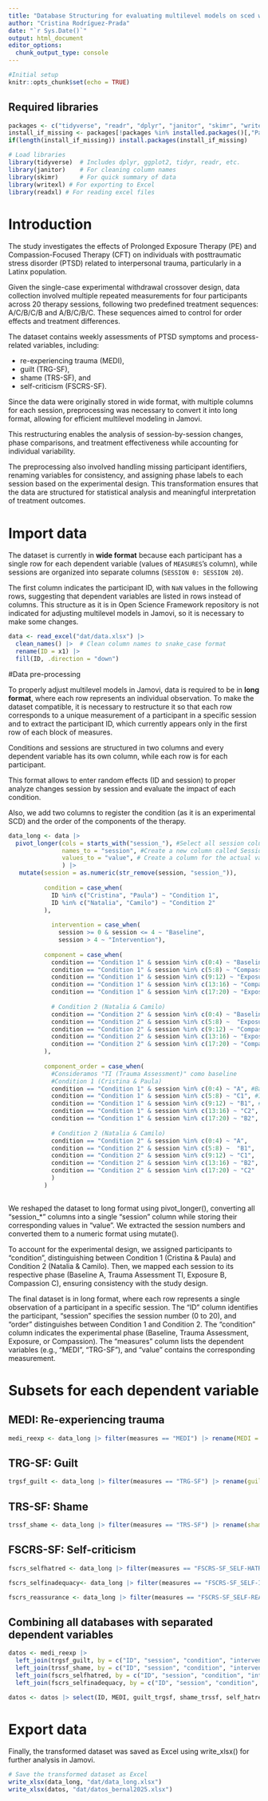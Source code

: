 ```yaml
---
title: "Database Structuring for evaluating multilevel models on sced with empirical data from Bernal et al. 2025"
author: "Cristina Rodríguez-Prada"
date: "`r Sys.Date()`"
output: html_document
editor_options: 
  chunk_output_type: console
---
```


```r
#Initial setup
knitr::opts_chunk$set(echo = TRUE)
```

## Required libraries

```r
packages <- c("tidyverse", "readr", "dplyr", "janitor", "skimr", "writexl", "readxl")
install_if_missing <- packages[!packages %in% installed.packages()[,"Package"]]
if(length(install_if_missing)) install.packages(install_if_missing)

# Load libraries
library(tidyverse)  # Includes dplyr, ggplot2, tidyr, readr, etc.
library(janitor)    # For cleaning column names
library(skimr)      # For quick summary of data
library(writexl) # For exporting to Excel
library(readxl) # For reading excel files
```

# Introduction

The study investigates the effects of Prolonged Exposure Therapy (PE) and Compassion-Focused Therapy (CFT) on individuals with posttraumatic stress disorder (PTSD) related to interpersonal trauma, particularly in a Latinx population.

Given the single-case experimental withdrawal crossover design, data collection involved multiple repeated measurements for four participants across 20 therapy sessions, following two predefined treatment sequences: A/C/B/C/B and A/B/C/B/C.
These sequences aimed to control for order effects and treatment differences.

The dataset contains weekly assessments of PTSD symptoms and process-related variables, including:

-   re-experiencing trauma (MEDI),
-   guilt (TRG-SF),
-   shame (TRS-SF), and
-   self-criticism (FSCRS-SF).

Since the data were originally stored in wide format, with multiple columns for each session, preprocessing was necessary to convert it into long format, allowing for efficient multilevel modeling in Jamovi.

This restructuring enables the analysis of session-by-session changes, phase comparisons, and treatment effectiveness while accounting for individual variability.

The preprocessing also involved handling missing participant identifiers, renaming variables for consistency, and assigning phase labels to each session based on the experimental design.
This transformation ensures that the data are structured for statistical analysis and meaningful interpretation of treatment outcomes.

# Import data

The dataset is currently in **wide format** because each participant has a single row for each dependent variable (values of `MEASURES`'s column), while sessions are organized into separate columns (`SESSION 0: SESSION 20`).

The first column indicates the participant ID, with `NaN` values in the following rows, suggesting that dependent variables are listed in rows instead of columns.
This structure as it is in Open Science Framework repository is not indicated for adjusting multilevel models in Jamovi, so it is necessary to make some changes.

```r
data <- read_excel("dat/data.xlsx") |> 
  clean_names() |>  # Clean column names to snake_case format
  rename(ID = x1) |> 
  fill(ID, .direction = "down")
```

#Data pre-processing

To properly adjust multilevel models in Jamovi, data is required to be in **long format**, where each row represents an individual observation.
To make the dataset compatible, it is necessary to restructure it so that each row corresponds to a unique measurement of a participant in a specific session\
and to extract the participant ID, which currently appears only in the first row of each block of measures.

Conditions and sessions are structured in two columns and every dependent variable has its own column, while each row is for each participant.

This format allows to enter random effects (ID and session) to proper analyze changes session by session and evaluate the impact of each condition.

Also, we add two columns to register the condition (as it is an experimental SCD) and the order of the components of the therapy.

```r
data_long <- data |> 
  pivot_longer(cols = starts_with("session_"), #Select all session columns
               names_to = "session", #Create a new column called Session
               values_to = "value", # Create a column for the actual values
               ) |> 
   mutate(session = as.numeric(str_remove(session, "session_")),
          
          condition = case_when(
            ID %in% c("Cristina", "Paula") ~ "Condition 1",
            ID %in% c("Natalia", "Camilo") ~ "Condition 2"
          ),
          
            intervention = case_when(
              session >= 0 & session <= 4 ~ "Baseline",
              session > 4 ~ "Intervention"),
          
          component = case_when(
            condition == "Condition 1" & session %in% c(0:4) ~ "Baseline", 
            condition == "Condition 1" & session %in% c(5:8) ~ "Compassion", 
            condition == "Condition 1" & session %in% c(9:12) ~ "Exposure", 
            condition == "Condition 1" & session %in% c(13:16) ~ "Compassion", 
            condition == "Condition 1" & session %in% c(17:20) ~ "Exposure", 
            
            # Condition 2 (Natalia & Camilo)
            condition == "Condition 2" & session %in% c(0:4) ~ "Baseline", 
            condition == "Condition 2" & session %in% c(5:8) ~  "Exposure", 
            condition == "Condition 2" & session %in% c(9:12) ~ "Compassion",
            condition == "Condition 2" & session %in% c(13:16) ~ "Exposure",
            condition == "Condition 2" & session %in% c(17:20) ~ "Compassion"
          ),
          
          component_order = case_when(
            #Consideramos "TI (Trauma Assessment)" como baseline
            #Condition 1 (Cristina & Paula)
            condition == "Condition 1" & session %in% c(0:4) ~ "A", #Baseline
            condition == "Condition 1" & session %in% c(5:8) ~ "C1", #Intervention: Compassion 1
            condition == "Condition 1" & session %in% c(9:12) ~ "B1", #Intervention: Exposure 1
            condition == "Condition 1" & session %in% c(13:16) ~ "C2", #Intervention: Compassion 2
            condition == "Condition 1" & session %in% c(17:20) ~ "B2", #Intervention: Exposure 2
            
            # Condition 2 (Natalia & Camilo)
            condition == "Condition 2" & session %in% c(0:4) ~ "A",
            condition == "Condition 2" & session %in% c(5:8) ~  "B1",
            condition == "Condition 2" & session %in% c(9:12) ~ "C1",
            condition == "Condition 2" & session %in% c(13:16) ~ "B2",
            condition == "Condition 2" & session %in% c(17:20) ~ "C2"
            )
          )
  
```

We reshaped the dataset to long format using pivot_longer(), converting all "session\_\*" columns into a single "session" column while storing their corresponding values in "value".
We extracted the session numbers and converted them to a numeric format using mutate().

To account for the experimental design, we assigned participants to "condition", distinguishing between Condition 1 (Cristina & Paula) and Condition 2 (Natalia & Camilo).
Then, we mapped each session to its respective phase (Baseline A, Trauma Assessment TI, Exposure B, Compassion C), ensuring consistency with the study design.

The final dataset is in long format, where each row represents a single observation of a participant in a specific session.
The "ID" column identifies the participant, "session" specifies the session number (0 to 20), and "order" distinguishes between Condition 1 and Condition 2.
The "condition" column indicates the experimental phase (Baseline, Trauma Assessment, Exposure, or Compassion).
The "measures" column lists the dependent variables (e.g., "MEDI", "TRG-SF"), and "value" contains the corresponding measurement.

# Subsets for each dependent variable

## MEDI: Re-experiencing trauma

```r
medi_reexp <- data_long |> filter(measures == "MEDI") |> rename(MEDI = value) |> select(-measures)
```

## TRG-SF: Guilt

```r
trgsf_guilt <- data_long |> filter(measures == "TRG-SF") |> rename(guilt_trgsf = value) |> select(-measures)
```

## TRS-SF: Shame

```r
trssf_shame <- data_long |> filter(measures == "TRS-SF") |> rename(shame_trssf = value) |> select(-measures)
```

## FSCRS-SF: Self-criticism

```r
fscrs_selfhatred <- data_long |> filter(measures == "FSCRS-SF_SELF-HATRED") |> rename(self_hatred = value) |> select(-measures)

fscrs_selfinadequacy<- data_long |> filter(measures == "FSCRS-SF_SELF-INADEQUACY") |> rename(self_inadequacy = value) |> select(-measures)

fscrs_reassurance <- data_long |> filter(measures == "FSCRS-SF_SELF-REASSURANCE") |> rename(self_reassurance = value) |> select(-measures)
```

## Combining all databases with separated dependent variables

```r
datos <- medi_reexp |>
  left_join(trgsf_guilt, by = c("ID", "session", "condition", "intervention", "component", "component_order")) |>
  left_join(trssf_shame, by = c("ID", "session", "condition", "intervention", "component", "component_order")) |>
  left_join(fscrs_selfhatred, by = c("ID", "session", "condition", "intervention", "component", "component_order")) |>
  left_join(fscrs_selfinadequacy, by = c("ID", "session", "condition", "intervention", "component", "component_order")) |>   left_join(fscrs_reassurance, by = c("ID", "session", "condition", "intervention", "component", "component_order"))
```

```r
datos <- datos |> select(ID, MEDI, guilt_trgsf, shame_trssf, self_hatred, self_inadequacy, self_reassurance, session,  condition, intervention, component, component_order)
```

# Export data

Finally, the transformed dataset was saved as Excel using write_xlsx() for further analysis in Jamovi.

```r
# Save the transformed dataset as Excel
write_xlsx(data_long, "dat/data_long.xlsx")
write_xlsx(datos, "dat/datos_bernal2025.xlsx")

```
